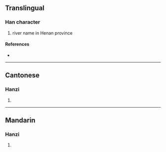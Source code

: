 {{character info/new}}
==Translingual==

===Han character===
{{Han char|rn=85|rad=水|as=15|sn=18|four=37147|canj=EGDE,XEGDE|ids=⿰氵穀}}

# river name in Henan province

====References====
* {{Han ref|kx=0659.291|dkj=18615|hdz=31776.070|uh=7014|ud=28692|bh=EFF0|bd=61424}}

----

==Cantonese==

===Hanzi===
{{yue-hanzi|jyut=|y=guk1}}

# {{defn|lang=yue|sort=水15}}

----

==Mandarin==

===Hanzi===
{{cmn-hanzi|pin=[[gǔ]] ([[gu3]])|wg=ku<sup>3</sup>}}

# {{defn|lang=cmn|sort=水15}}